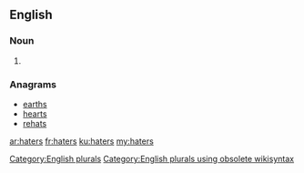 ==English==

===Noun===
{{head|en}}

# {{plural of|hater}}

===Anagrams===
* [[earths#English|earths]]
* [[hearts#English|hearts]]
* [[rehats#English|rehats]]

[[Category:English plurals]][[Category:English plurals using obsolete wikisyntax]]

[[ar:haters]]
[[fr:haters]]
[[ku:haters]]
[[my:haters]]